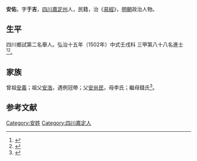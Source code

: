{{明清人物信息框
| 姓名 = 安佑
| 原名 =
| 圖片名稱= 
| 圖片大小 =
| 圖片說明 = 
| 最高職務 =
| 國家 = 大明 
| 爵位 =
| 籍貫 = [[四川|四川]][[嘉定州_(明朝)|嘉定州]]
| 族裔 = 
| 字號 = 
| 諡號 =
| 出生日期 =  六月二十八日
| 出生地點 = 
| 逝世日期 = 卒年不詳 
| 逝世地點 =
| 墓葬 =
| 配偶 = 陳氏、鄭氏
| 親屬 = 曾祖[[安義|安義]]，祖[[安浩|安浩]]，父[[安尚民|安尚民]]，母李氏；繼母錢氏
| 出身 =
* 弘治十五年壬戌科同進士出身
| 經歷 =
| 著作 = 
}}
'''安佑'''{{BD|1462年||？年||}}，字'''于吉'''，[[四川|四川]][[嘉定州_(明朝)|嘉定州]]人，民籍，治《[[易經|易經]]》，[[明朝|明朝]]政治人物。

== 生平 ==
四川鄉試第二名舉人。弘治十五年（1502年）中式壬戌科<!---會試第二百十二名--->三甲第八十八名進士<ref>{{Cite book|title=《皇明贡举考》卷五|last=（明）[[张朝瑞|张朝瑞]]|first=|publisher=《续修四库全书》史部第828册|year=|isbn=|location=|pages=}}</ref><ref>{{Cite book|title=贡举志五种 上|last=鲁小俊，江俊伟著|first=|publisher=武汉：武汉大学出版社|year=2009|isbn=978-7-307-07043-1|location=|pages=}}</ref>。

== 家族 ==
曾祖[[安義|安義]]；祖父[[安浩|安浩]]，遇例冠帶；父[[安尚民|安尚民]]，母李氏；繼母錢氏<ref>{{Cite book|title=天一阁藏明代科举录选刊 登科录 点校本|last=龚延明主编|first=|publisher=宁波出版社|year=2016|isbn=978-7-5526-2320-8|location=宁波|pages=|quote=《天一閣藏明代科舉錄選刊.登科錄》之《弘治十五年進士登科錄》}}</ref>。

==参考文献==
{{reflist}}

{{弘治十五年壬戌科殿試金榜}}

{{Authority control}}

{{DEFAULTSORT:}}
[[Category:安姓|Category:安姓]]
[[Category:四川嘉定人|Category:四川嘉定人]]